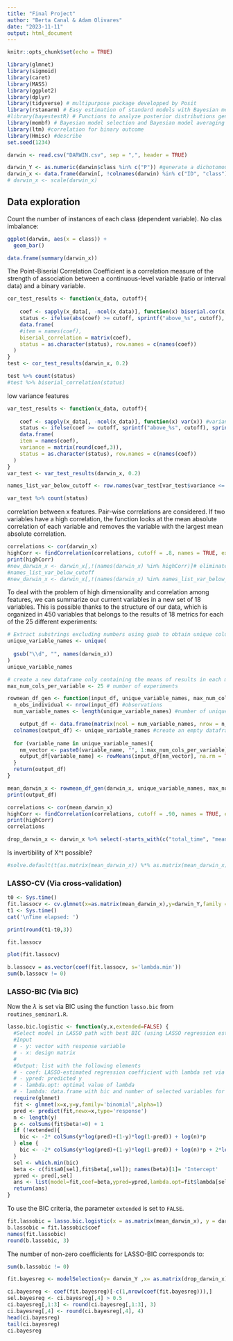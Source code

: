 ```yaml
---
title: "Final Project"
author: "Berta Canal & Adam Olivares"
date: "2023-11-11"
output: html_document
---
```


```r
knitr::opts_chunk$set(echo = TRUE)
```

```r
library(glmnet)
library(sigmoid)
library(caret)
library(MASS)
library(ggplot2)
library(dplyr)
library(tidyverse) # multipurpose package developped by Posit
library(rstanarm) # Easy estimation of standard models with Bayesian methods 
#library(bayestestR) # Functions to analyze posterior distributions generated by rstranarm
library(mombf) # Bayesian model selection and Bayesian model averaging
library(ltm) #correlation for binary outcome
library(Hmisc) #describe
set.seed(1234)
```


```r
darwin <- read.csv("DARWIN.csv", sep = ",", header = TRUE)
```

```r
darwin_Y <- as.numeric(darwin$class %in% c("P")) #generate a dichotomous variable
darwin_x <- data.frame(darwin[, !colnames(darwin) %in% c("ID", "class")])
# darwin_x <- scale(darwin_x)
```

## Data exploration

Count the number of instances of each class (dependent variable). No clas imbalance:

```r
ggplot(darwin, aes(x = class)) +
  geom_bar() 
```
```r
data.frame(summary(darwin_x))
```

The Point-Biserial Correlation Coefficient is a correlation measure of the strength of association between a continuous-level variable (ratio or interval data) and a binary variable.
```r
cor_test_results <- function(x_data, cutoff){
  
    coef <- sapply(x_data[, -ncol(x_data)], function(x) biserial.cor(x, darwin_Y)) #apply biserial.cor function
    status <- ifelse(abs(coef) >= cutoff, sprintf("above_%s", cutoff), sprintf("below_%s", cutoff))
    data.frame(
    #item = names(coef),
    biserial_correlation = matrix(coef),
    status = as.character(status), row.names = c(names(coef))
  )  
}
test <- cor_test_results(darwin_x, 0.2)
```

```r
test %>% count(status)
#test %>% biserial_correlation(status)
```
low variance features

```r
var_test_results <- function(x_data, cutoff){
  
    coef <- sapply(x_data[, -ncol(x_data)], function(x) var(x)) #variance
    status <- ifelse(coef >= cutoff, sprintf("above_%s", cutoff), sprintf("below_%s", cutoff))
    data.frame(
    item = names(coef),
    variance = matrix(round(coef,3)),
    status = as.character(status), row.names = c(names(coef))
  )  
}
var_test <- var_test_results(darwin_x, 0.2)

names_list_var_below_cutoff <- row.names(var_test[var_test$variance <= 0.2, ])
```

```r
var_test %>% count(status)
```
correlation between x features. Pair-wise correlations are considered. If two variables have a high correlation, the function looks at the mean absolute correlation of each variable and removes the variable with the largest mean absolute correlation.
```r
correlations <- cor(darwin_x)
highCorr <- findCorrelation(correlations, cutoff = .8, names = TRUE, exact = TRUE) #exact = TRUE will cause the function to re-evaluate the average correlations at each step
print(highCorr)
#new_darwin_x <- darwin_x[,!(names(darwin_x) %in% highCorr)]# eliminate by correlation
#names_list_var_below_cutoff
#new_darwin_x <- darwin_x[,!(names(darwin_x) %in% names_list_var_below_cutoff)]# eliminate by variance
```

To deal with the problem of high dimensionality and correlation among features, we can summarize our current variables in a new set of 18 variables. This is possible thanks to the structure of our data, which is organized in 450 variables that belongs to the results of 18 metrics for each of the 25 different experiments:

```r
# Extract substrings excluding numbers using gsub to obtain unique column names
unique_variable_names <- unique(
  
  gsub("\\d", "", names(darwin_x))
)
unique_variable_names

```


```r

# create a new dataframe only containing the means of results in each metric across experiments for each individual:
max_num_cols_per_variable <- 25 # number of experiments 

rowmean_df_gen <- function(input_df, unique_variable_names, max_num_cols_per_variable) {
  n_obs_individual <- nrow(input_df) #observations
  num_variable_names <- length(unique_variable_names) #number of unique metrics evaluated across experiments

    output_df <- data.frame(matrix(ncol = num_variable_names, nrow = n_obs_individual))
  colnames(output_df) <- unique_variable_names #create an empty dataframe
  
  for (variable_name in unique_variable_names){
    nm_vector <- paste0(variable_name, "", 1:max_num_cols_per_variable)
    output_df[variable_name] <- rowMeans(input_df[nm_vector], na.rm = TRUE)
  }
  return(output_df)
}

mean_darwin_x <- rowmean_df_gen(darwin_x, unique_variable_names, max_num_cols_per_variable)
print(output_df)

```

```r
correlations <- cor(mean_darwin_x)
highCorr <- findCorrelation(correlations, cutoff = .90, names = TRUE, exact = TRUE) #exact = TRUE will cause the function to re-evaluate the average correlations at each step
print(highCorr)
correlations
```

```r
drop_darwin_x <- darwin_x %>% select(-starts_with(c("total_time", "mean_gmrt")))
```


Is invertibility of X^t possible?

```r
#solve.default(t(as.matrix(mean_darwin_x)) %*% as.matrix(mean_darwin_x))
```


### LASSO-CV (Via cross-validation)


```r
t0 <- Sys.time()
fit.lassocv <- cv.glmnet(x=as.matrix(mean_darwin_x),y=darwin_Y,family ='binomial', nfolds = 10, aplha = 1)
t1 <- Sys.time()
cat('\nTime elapsed: ')
```


```r
print(round(t1-t0,3))
```

```r
fit.lassocv
```

```r
plot(fit.lassocv) 
```

```r
b.lassocv = as.vector(coef(fit.lassocv, s='lambda.min'))
sum(b.lassocv != 0)
```

### LASSO-BIC (Via BIC)

Now the $\lambda$ is set via BIC using the function `lasso.bic` from `routines_seminar1.R`.

```r
lasso.bic.logistic <- function(y,x,extended=FALSE) {
  #Select model in LASSO path with best BIC (using LASSO regression estimates)
  #Input
  # - y: vector with response variable
  # - x: design matrix
  #
  #Output: list with the following elements
  # - coef: LASSO-estimated regression coefficient with lambda set via BIC
  # - ypred: predicted y
  # - lambda.opt: optimal value of lambda
  # - lambda: data.frame with bic and number of selected variables for each value of lambda
  require(glmnet)
  fit <- glmnet(x=x,y=y,family='binomial',alpha=1)
  pred <- predict(fit,newx=x,type='response')
  n <- length(y)
  p <- colSums(fit$beta!=0) + 1
  if (!extended){
    bic <- -2* colSums(y*log(pred)+(1-y)*log(1-pred)) + log(n)*p 
  } else {
    bic <- -2* colSums(y*log(pred)+(1-y)*log(1-pred)) + log(n)*p + 2*log(choose(ncol(x),p))
  }
  sel <- which.min(bic)
  beta <- c(fit$a0[sel],fit$beta[,sel]); names(beta)[1]= 'Intercept'
  ypred <- pred[,sel]
  ans <- list(model=fit,coef=beta,ypred=ypred,lambda.opt=fit$lambda[sel],lambda=data.frame(lambda=fit$lambda,bic=bic,nvars=p))
  return(ans)
}
```

To use the BIC criteria, the parameter `extended` is set to `FALSE`.

```r
fit.lassobic = lasso.bic.logistic(x = as.matrix(mean_darwin_x), y = darwin_Y, extended = FALSE)
b.lassobic = fit.lassobic$coef
names(fit.lassobic)
round(b.lassobic, 3)
```

The number of non-zero coefficients for LASSO-BIC corresponds to:
```r
sum(b.lassobic != 0)
```

```r
fit.bayesreg <- modelSelection(y= darwin_Y ,x= as.matrix(drop_darwin_x), priorCoef=zellnerprior(tau=1), priorDelta=modelbbprior(1,1))
```

```r
ci.bayesreg <- coef(fit.bayesreg)[-c(1,nrow(coef(fit.bayesreg))),]
sel.bayesreg <- ci.bayesreg[,4] > 0.5
ci.bayesreg[,1:3] <- round(ci.bayesreg[,1:3], 3)  
ci.bayesreg[,4] <- round(ci.bayesreg[,4], 4)      
head(ci.bayesreg)
tail(ci.bayesreg)
ci.bayesreg
```






